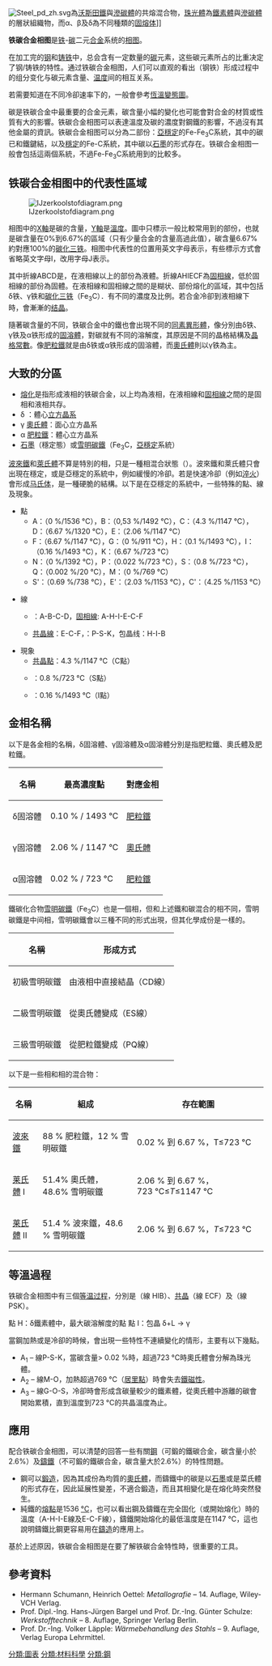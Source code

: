 {{noteTA
|1=zh-tw:麻田散鐵;zh-cn:马氏体;
|2=zh-tw:肥粒鐵;zh-cn:铁素体;
|3=zh-tw:沃斯田鐵;zh-cn:奥氏体;
|4=zh-tw:波來鐵;zh-cn:珠光体;
|5=zh-tw:變韌鐵;zh-cn:贝氏体;
|6=zh-tw:雪明碳鐵;zh-cn:碳化三铁;
}}


{{no footnotes|time=2015-07-15T00:04:05+00:00}}
[[File:Steel_pd_zh.svg|thumb]]為[[沃斯田鐵|沃斯田鐵]]與[[滲碳體|滲碳體]]的共熔混合物，[[珠光體|珠光體]]為[[鐵素體|鐵素體]]與[[滲碳體|滲碳體]]的層狀組織物，而α、β及δ為不同種類的[[固熔体|固熔体]]]]

'''铁碳合金相图'''是[[铁|铁]]-[[碳|碳]]二元[[合金|合金]]系统的[[相图|相图]]。

在加工完的[[钢|钢]]和[[铸铁|铸铁]]中，总会含有一定数量的[[碳|碳]]元素，这些碳元素所占的比重决定了钢/铸铁的特性。通过铁碳合金相图，人们可以直观的看出（钢铁）形成过程中的组分变化与碳元素含量、[[温度|温度]]间的相互关系。

若需要知道在不同冷卻速率下的{{link-en|微結構|Microstructure}}，一般會參考[[恆溫變態圖|恆溫變態圖]]。

碳是铁碳合金中最重要的合金元素，碳含量小幅的變化也可能會對合金的材質或性質有大的影響。铁碳合金相图可以表達溫度及碳的濃度對鋼鐵的影響，不過沒有其他金屬的資訊。铁碳合金相图可以分為二部份：[[亞穩定|亞穩定]]的Fe-Fe<sub>3</sub>C系統，其中的碳已和鐵鍵結，以及[[穩定性|穩定]]的Fe-C系統，其中碳以[[石墨|石墨]]的形式存在。铁碳合金相图一般會包括這兩個系統，不過Fe-Fe<sub>3</sub>C系統用到的比較多。

== 铁碳合金相图中的代表性區域 ==
[[File:IJzerkoolstofdiagram.png|thumb]]

相图中的[[X軸|X軸]]是碳的含量，[[Y軸|Y軸]]是[[溫度|溫度]]。圖中只標示一般比較常用到的部份，也就是碳含量在0%到6.67%的區域（只有少量合金的含量高過此值），碳含量6.67%約對應100%的[[碳化三铁|碳化三铁]]。相图中代表性的位置用英文字母表示，有些標示方式會省略英文字母I，改用字母J表示。

其中折線ABCD是{{link-en|液相線|Liquidus}}，在液相線以上的部份為液體。折線AHIECF為[[固相線|固相線]]，低於固相線的部份為固體。在液相線和固相線之間的是糊状、部份熔化的區域，其中包括δ铁、γ铁和[[碳化三铁|碳化三铁]]（Fe<sub>3</sub>C）．有不同的濃度及比例。若合金冷卻到液相線下時，會漸漸的[[结晶|结晶]]。

隨著碳含量的不同，铁碳合金中的鐵也會出現不同的[[同素異形體|同素異形體]]，像分別由δ铁、γ铁及α铁形成的[[固溶體|固溶體]]，對碳就有不同的溶解度，其原因是不同的晶格結構及[[晶格常數|晶格常數]]。像[[肥粒鐵|肥粒鐵]]就是由δ铁或α铁形成的固溶體，而[[奧氏體|奧氏體]]則以γ铁為主。

== 大致的分區 ==
* [[熔化|熔化]]是指形成液相的铁碳合金，{{link-en|液相線|Liquidus}}以上均為液相，在液相線和[[固相線|固相線]]之間的是固相和液相共存。
* δ ：體心[[立方晶系|立方晶系]]
* γ [[奧氏體|奧氏體]]：面心立方晶系
* α [[肥粒鐵|肥粒鐵]]：體心立方晶系
* [[石墨|石墨]]（穩定態）或[[雪明碳鐵|雪明碳鐵]]（Fe<sub>3</sub>C，[[亞穩定|亞穩定]]系統）

[[波來鐵|波來鐵]]和[[萊氏體|萊氏體]]不算是特別的相，只是一種相混合狀態（{{link-en|微結構|Microstructure}}）。波來鐵和萊氏體只會出現在穩定，或是亞穩定的系統中，例如緩慢的冷卻。若是快速冷卻（例如[[淬火|淬火]]）會形成[[马氏体|马氏体]]，是一種硬脆的結構。以下是在亞穩定的系統中，一些特殊的點、線及現象。

* 點
** A：（0 %/1536 °C），B：（0,53 %/1492 °C），C：（4.3 %/1147 °C），D：（6.67 %/1320 °C），E：（2.06 %/1147 °C）
** F：（6.67 %/1147 °C），G：（0 %/911 °C），H：（0.1 %/1493 °C），I：（0.16 %/1493 °C），K：（6.67 %/723 °C）
** N：（0 %/1392 °C），P：（0.022 %/723 °C），S：（0.8 %/723 °C），Q：（0.002 %/20 °C），M：（0 %/769 °C）
** S'：（0.69 %/738 °C），E'：（2.03 %/1153 °C），C'：（4.25 %/1153 °C）

* 線
** {{link-en|液相線|Liquidus}}：A-B-C-D，[[固相線|固相線]]: A-H-I-E-C-F
** [[共晶系統|共晶線]]：E-C-F，{{link-de|共析線|Eutektoide}}：P-S-K，包晶线：H-I-B

* 現象
** [[共晶系統|共晶點]]：4.3 %/1147 °C（C點）
** {{link-de|共析點|Eutektoid}}：0.8 %/723 °C（S點）
** {{link-de|包晶点|Peritektikum}}：0.16 %/1493 °C（I點）

== 金相名稱 ==
以下是各金相的名稱，δ固溶體、γ固溶體及α固溶體分別是指肥粒鐵、奧氏體及肥粒鐵。
{|class="wikitable"
! bgcolor="#dddddd"|名稱
! bgcolor="#dddddd"|最高濃度點
! bgcolor="#dddddd"|對應金相
|-
| δ固溶體
| 0.10 % / 1493 °C
| [[肥粒鐵|肥粒鐵]]
|-
| γ固溶體
| 2.06 % / 1147 °C
| [[奧氏體|奧氏體]]
|-
| α固溶體
| 0.02 % / 723 °C
| [[肥粒鐵|肥粒鐵]]
|}
鐵碳化合物[[雪明碳鐵|雪明碳鐵]]（Fe<sub>3</sub>C）也是一個相，但和上述鐵和碳混合的相不同，雪明碳鐵是中间相，雪明碳鐵會以三種不同的形式出現，但其化學成份是一樣的。
{|class="wikitable"
! bgcolor="#dddddd"|名稱
! bgcolor="#dddddd"|形成方式
|-
| 初級雪明碳鐵
| 由液相中直接結晶（CD線）
|-
| 二級雪明碳鐵
| 從奧氏體變成（ES線）
|-
| 三級雪明碳鐵
| 從肥粒鐵變成（PQ線）
|}
<!--<br style="clear:both;" />
Im Diagramm fehlt bei Kohlenstoffgehalten von 2,06 % C bis 4,3 % C der Sekundärzementit in der Beschriftung. Er ist zwar vorhanden, kann aber metallografisch nicht nachgewiesen werden.
-->
以下是一些相和相的混合物：
{|class="wikitable"
! bgcolor="#dddddd"|名稱
! bgcolor="#dddddd"|組成
! bgcolor="#dddddd"|存在範圍
|-
| [[波來鐵|波來鐵]]
| 88 % 肥粒鐵，12 % 雪明碳鐵
| 0.02 % 到 6.67 %，T≤723 °C
|-
| [[莱氏體|莱氏體]] I
| 51.4% 奧氏體，48.6% 雪明碳鐵
| 2.06 % 到 6.67 %，723 °C≤''T''≤1147 °C
|-
| [[莱氏體|莱氏體]] II
| 51.4 % 波來鐵，48.6 % 雪明碳鐵
| 2.06 % 到 6.67 %，''T''≤723 °C
|}

== 等溫過程 ==
铁碳合金相图中有三個[[等温过程|等温过程]]，分別是{{link-de|包晶|Peritektikum}}（線 HIB）、[[共晶系統|共晶]]（線 ECF）及{{link-de|共析|Eutektikum}}（線 PSK）。

點 H：δ鐵素體中，最大碳溶解度的點
點 I：包晶 δ+L → γ<!--(sind im EKD nicht benannt)-->

當鋼加熱或是冷卻的時候，會出現一些特性不連續變化的情形，主要有以下幾點。
* A<sub>1</sub> – 線P-S-K，當碳含量> 0.02 %時，超過723 °C時奧氏體會分解為珠光體。
* A<sub>2</sub> – 線M-O，加熱超過769 °C（[[居里點|居里點]]）時會失去[[鐵磁性|鐵磁性]]。
* A<sub>3</sub> – 線G-O-S，冷卻時會形成含碳量較少的鐵素體，從奧氏體中游離的碳會開始累積，直到溫度到723 °C的共晶溫度為止。

== 應用 ==
配合铁碳合金相图，可以清楚的回答一些有關[[鋼|鋼]]（可鍛的鐵碳合金，碳含量小於2.6%）及[[鑄鐵|鑄鐵]]（不可鍛的鐵碳合金，碳含量大於2.6%）的特性問題。

* 鋼可以[[鍛造|鍛造]]，因為其成份為均質的[[奧氏體|奧氏體]]，而鑄鐵中的碳是以[[石墨|石墨]]或是菜氏體的形式存在，因此延展性變差，不適合鍛造，而且其相變化是在熔化時突然發生。
* 純鐵的[[熔點|熔點]]是1536 [[°C|°C]]，也可以看出鋼及鑄鐵在完全固化（或開始熔化）時的溫度（A-H-I-E線及E-C-F線），鑄鐵開始熔化的最低溫度是在1147 °C，這也說明鑄鐵比鋼更容易用在[[鑄造|鑄造]]的應用上。

基於上述原因，铁碳合金相图是在要了解铁碳合金特性時，很重要的工具。

== 參考資料 ==
* Hermann Schumann, Heinrich Oettel: ''Metallografie'' – 14. Auflage, Wiley-VCH Verlag.
* Prof. Dipl.-Ing. Hans-Jürgen Bargel und Prof. Dr.-Ing. Günter Schulze: ''Werkstofftechnik'' – 8. Auflage, Springer Verlag Berlin.
* Prof. Dr.-Ing. Volker Läpple: ''Wärmebehandlung des Stahls'' – 9. Auflage, Verlag Europa Lehrmittel.

[[分類:圖表|分類:圖表]]
[[分類:材料科學|分類:材料科學]]
[[分類:鋼|分類:鋼]]